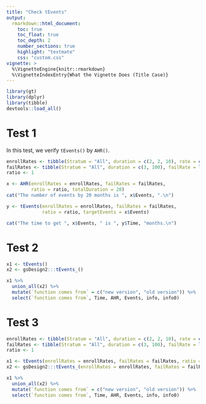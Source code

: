 ```yaml
---
title: "Check tEvents"
output:
  rmarkdown::html_document:
    toc: true
    toc_float: true
    toc_depth: 2
    number_sections: true
    highlight: "textmate"
    css: "custom.css"
vignette: >
  %\VignetteEngine{knitr::rmarkdown}
  %\VignetteIndexEntry{What the Vignette Does (Title Case)}
---
```


```r
library(gt)
library(dplyr)
library(tibble)
devtools::load_all()
```


# Test 1

In this test, we verify `tEvents()` by `AHR()`.
```r
enrollRates <- tibble(Stratum = "All", duration = c(2, 2, 10), rate = c(3, 6, 9) * 5)
failRates <- tibble(Stratum = "All", duration = c(3, 100), failRate = log(2) / c(9, 18), hr = c(.9, .6), dropoutRate = rep(.001, 2))
ratio <- 1

x <- AHR(enrollRates = enrollRates, failRates = failRates, 
         ratio = ratio, totalDuration = 20)
cat("The number of events by 20 months is ", x$Events, ".\n")

y <- tEvents(enrollRates = enrollRates, failRates = failRates,
             ratio = ratio, targetEvents = x$Events)

cat("The time to get ", x$Events, " is ", y$Time, "months.\n")
```

# Test 2
```r
x1 <- tEvents()
x2 <- gsDesign2:::tEvents_()

x1 %>% 
  union_all(x2) %>% 
  mutate(`function comes from` = c("new version", "old version")) %>% 
  select(`function comes from`, Time, AHR, Events, info, info0)
```

# Test 3
```r
enrollRates <- tibble(Stratum = "All", duration = c(2, 2, 10), rate = c(3, 6, 9) * 5)
failRates <- tibble(Stratum = "All", duration = c(3, 100), failRate = log(2) / c(9, 18), hr = c(.9, .6), dropoutRate = rep(.001, 2))
ratio <- 1

x1 <- tEvents(enrollRates = enrollRates, failRates = failRates, ratio = ratio, targetEvents = 200)
x2 <- gsDesign2:::tEvents_(enrollRates = enrollRates, failRates = failRates, ratio = ratio, targetEvents = 200)

x1 %>% 
  union_all(x2) %>% 
  mutate(`function comes from` = c("new version", "old version")) %>% 
  select(`function comes from`, Time, AHR, Events, info, info0)
```
